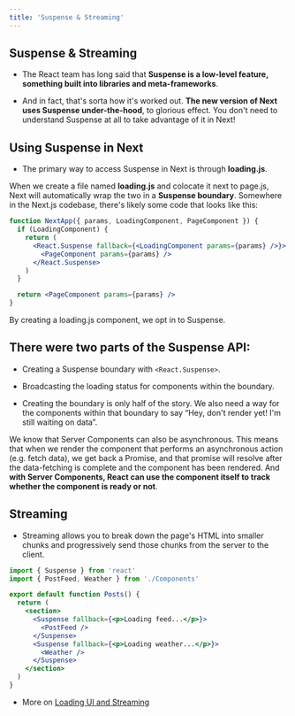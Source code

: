 ```yaml
---
title: 'Suspense & Streaming'
---
```


## Suspense & Streaming

- The React team has long said that **Suspense is a low-level feature, something built into libraries and meta-frameworks**.

- And in fact, that's sorta how it's worked out. **The new version of Next uses Suspense under-the-hood**, to glorious effect. You don't need to understand Suspense at all to take advantage of it in Next!

## Using Suspense in Next

- The primary way to access Suspense in Next is through **loading.js**.

When we create a file named **loading.js** and colocate it next to page.js, Next will automatically wrap the two in a **Suspense boundary**. Somewhere in the Next.js codebase, there's likely some code that looks like this:

```jsx
function NextApp({ params, LoadingComponent, PageComponent }) {
  if (LoadingComponent) {
    return (
      <React.Suspense fallback={<LoadingComponent params={params} />}>
        <PageComponent params={params} />
      </React.Suspense>
    )
  }

  return <PageComponent params={params} />
}
```

By creating a loading.js component, we opt in to Suspense.

## There were two parts of the Suspense API:

- Creating a Suspense boundary with `<React.Suspense>`.

- Broadcasting the loading status for components within the boundary.

- Creating the boundary is only half of the story. We also need a way for the components within that boundary to say “Hey, don't render yet! I'm still waiting on data”.

We know that Server Components can also be asynchronous. This means that when we render the component that performs an asynchronous action (e.g. fetch data), we get back a Promise, and that promise will resolve after the data-fetching is complete and the component has been rendered. And **with Server Components, React can use the component itself to track whether the component is ready or not**.

## Streaming

- Streaming allows you to break down the page's HTML into smaller chunks and progressively send those chunks from the server to the client.

```jsx
import { Suspense } from 'react'
import { PostFeed, Weather } from './Components'

export default function Posts() {
  return (
    <section>
      <Suspense fallback={<p>Loading feed...</p>}>
        <PostFeed />
      </Suspense>
      <Suspense fallback={<p>Loading weather...</p>}>
        <Weather />
      </Suspense>
    </section>
  )
}
```

- More on [Loading UI and Streaming
  ](https://nextjs.org/docs/app/building-your-application/routing/loading-ui-and-streaming)
